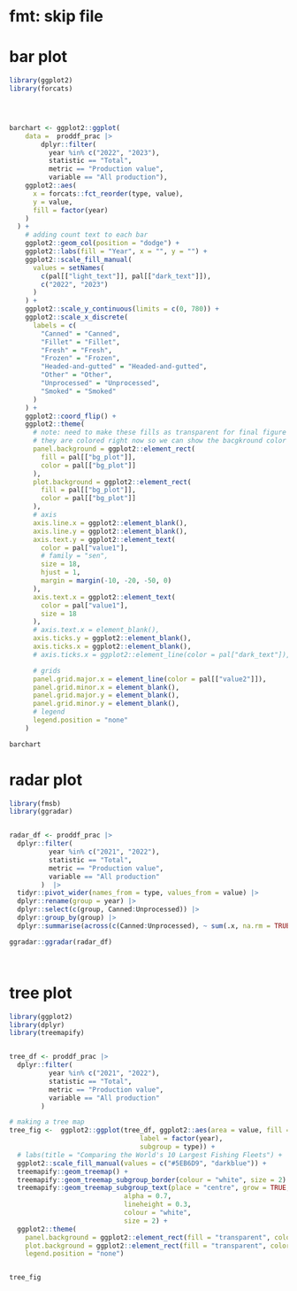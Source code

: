 
# fmt: skip file


# bar plot 
```r
library(ggplot2)
library(forcats)




barchart <- ggplot2::ggplot(
    data =  proddf_prac |>
        dplyr::filter(
          year %in% c("2022", "2023"),
          statistic == "Total",
          metric == "Production value",
          variable == "All production"),
    ggplot2::aes(
      x = forcats::fct_reorder(type, value),
      y = value,
      fill = factor(year)
    )
  ) +
    # adding count text to each bar
    ggplot2::geom_col(position = "dodge") +
    ggplot2::labs(fill = "Year", x = "", y = "") +
    ggplot2::scale_fill_manual(
      values = setNames(
        c(pal[["light_text"]], pal[["dark_text"]]),
        c("2022", "2023")
      )
    ) +
    ggplot2::scale_y_continuous(limits = c(0, 780)) +
    ggplot2::scale_x_discrete(
      labels = c(
        "Canned" = "Canned",
        "Fillet" = "Fillet",
        "Fresh" = "Fresh",
        "Frozen" = "Frozen",
        "Headed-and-gutted" = "Headed-and-gutted",
        "Other" = "Other",
        "Unprocessed" = "Unprocessed",
        "Smoked" = "Smoked"
      )
    ) +
    ggplot2::coord_flip() +
    ggplot2::theme(
      # note: need to make these fills as transparent for final figure when stitching together
      # they are colored right now so we can show the bacgkround color in the individual plot
      panel.background = ggplot2::element_rect(
        fill = pal[["bg_plot"]],
        color = pal[["bg_plot"]]
      ),
      plot.background = ggplot2::element_rect(
        fill = pal[["bg_plot"]],
        color = pal[["bg_plot"]]
      ),
      # axis
      axis.line.x = ggplot2::element_blank(),
      axis.line.y = ggplot2::element_blank(),
      axis.text.y = ggplot2::element_text(
        color = pal["value1"],
        # family = "sen",
        size = 18,
        hjust = 1,
        margin = margin(-10, -20, -50, 0)
      ),
      axis.text.x = ggplot2::element_text(
        color = pal["value1"],
        size = 18
      ),
      # axis.text.x = element_blank(),
      axis.ticks.y = ggplot2::element_blank(),
      axis.ticks.x = ggplot2::element_blank(),
      # axis.ticks.x = ggplot2::element_line(color = pal["dark_text"]),

      # grids
      panel.grid.major.x = element_line(color = pal[["value2"]]),
      panel.grid.minor.x = element_blank(),
      panel.grid.major.y = element_blank(),
      panel.grid.minor.y = element_blank(),
      # legend
      legend.position = "none"
    )

barchart
```




# radar plot 
```r
library(fmsb)
library(ggradar)


radar_df <- proddf_prac |> 
  dplyr::filter(
          year %in% c("2021", "2022"),
          statistic == "Total",
          metric == "Production value",
          variable == "All production"
        )  |> 
  tidyr::pivot_wider(names_from = type, values_from = value) |> 
  dplyr::rename(group = year) |> 
  dplyr::select(c(group, Canned:Unprocessed)) |> 
  dplyr::group_by(group) |> 
  dplyr::summarise(across(c(Canned:Unprocessed), ~ sum(.x, na.rm = TRUE)))

ggradar::ggradar(radar_df)




```


# tree plot

```r
library(ggplot2)
library(dplyr)
library(treemapify)


tree_df <- proddf_prac |> 
  dplyr::filter(
          year %in% c("2021", "2022"),
          statistic == "Total",
          metric == "Production value",
          variable == "All production"
        ) 

# making a tree map
tree_fig <-  ggplot2::ggplot(tree_df, ggplot2::aes(area = value, fill = factor(year),
                                 label = factor(year), 
                                 subgroup = type)) +
  # labs(title = "Comparing the World's 10 Largest Fishing Fleets") +
  ggplot2::scale_fill_manual(values = c("#5EB6D9", "darkblue")) +
  treemapify::geom_treemap() +
  treemapify::geom_treemap_subgroup_border(colour = "white", size = 2) +
  treemapify::geom_treemap_subgroup_text(place = "centre", grow = TRUE,
                             alpha = 0.7, 
                             lineheight = 0.3,
                             colour = "white",
                             size = 2) +
  ggplot2::theme(
    panel.background = ggplot2::element_rect(fill = "transparent", color = NA),
    plot.background = ggplot2::element_rect(fill = "transparent", color = NA),
    legend.position = "none")


tree_fig

```

